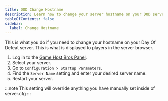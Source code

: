 ```yaml
---
title: DOD Change Hostname
description: Learn how to change your server hostname on your DOD server.
tableOfContents: false
sidebar:
  label: Change Hostname
---
```


This is what you do if you need to change your hostname on your Day Of Defeat server. This is what is displayed to players in the server browser.

1. Log in to the [Game Host Bros Panel](https://panel.gamehostbros.com/).
2. Select your server.
3. Go to `Configuration > Startup Parameters`.
4. Find the `Server Name` setting and enter your desired server name.
5. Restart your server.

:::note
This setting will override anything you have manually set inside of server.cfg
:::